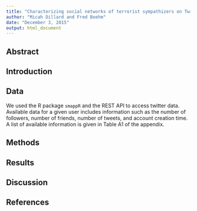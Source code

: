 ```yaml
---
title: "Characterizing social networks of terrorist sympathizers on Twitter"
author: "Micah Dillard and Fred Boehm"
date: "December 3, 2015"
output: html_document
---
```


## Abstract



## Introduction



## Data

We used the R package `smappR` and the REST API to access twitter data. Available data for a given user includes information such as the number of followers, number of friends, number of tweets, and account creation time. A list of available information is given in Table A1 of the appendix. 






## Methods



## Results


## Discussion







## References
